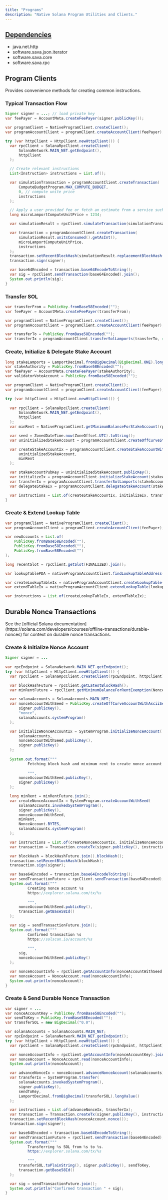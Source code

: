 ```yaml
---
title: "Programs"
description: "Native Solana Program Utilities and Clients."
---
```


<Card title="GitHub Repository" icon="github" horizontal={true} href="https://github.com/sava-software/solana-programs" />

## [Dependencies](https://github.com/sava-software/solana-programs/blob/main/src/main/java/module-info.java)
  - java.net.http
  - software.sava.json.iterator
  - software.sava.core
  - software.sava.rpc

## Program Clients

Provides convenience methods for creating common instructions.

### Typical Transaction Flow

```java
Signer signer = ...; // load private key
var feePayer = AccountMeta.createFeePayer(signer.publicKey());

var programClient = NativeProgramClient.createClient();
var programAccountClient = programClient.createAccountClient(feePayer);

try (var httpClient = HttpClient.newHttpClient()) {
  var rpcClient = SolanaRpcClient.createClient(
      SolanaNetwork.MAIN_NET.getEndpoint(),
      httpClient
  );

  // Create relevant instructions
  List<Instruction> instructions = List.of();

  var simulationTransaction = programAccountClient.createTransaction(
      ComputeBudgetProgram.MAX_COMPUTE_BUDGET,
      0, // compute unite price
      instructions
  );

  // Apply a user provided fee or fetch an estimate from a service such as Helius' Fee API.
  long microLamportComputeUnitPrice = 1234;

  var simulationResult = rpcClient.simulateTransaction(simulationTransaction).join();

  var transaction = programAccountClient.createTransaction(
      simulationResult.unitsConsumed().getAsInt(),
      microLamportComputeUnitPrice,
      instructions
  );
  transaction.setRecentBlockHash(simulationResult.replacementBlockHash().blockhash());
  transaction.sign(signer);

  var base64Encoded = transaction.base64EncodeToString();
  var sig = rpcClient.sendTransaction(base64Encoded).join();
  System.out.println(sig);
}
```

### Transfer SOL

```java
var transferFrom = PublicKey.fromBase58Encoded("");
var feePayer = AccountMeta.createFeePayer(transferFrom);

var programClient = NativeProgramClient.createClient();
var programAccountClient = programClient.createAccountClient(feePayer);

var transferTo = PublicKey.fromBase58Encoded("");
var transferIx = programAccountClient.transferSolLamports(transferTo, 42);
```

### Create, Initialize & Delegate Stake Account

```java
long stakeLamports = LamportDecimal.fromBigDecimal(BigDecimal.ONE).longValue();
var stakeAuthority = PublicKey.fromBase58Encoded("");
var feePayer = AccountMeta.createFeePayer(stakeAuthority);
var validatorVoteAccount = PublicKey.fromBase58Encoded("");

var programClient = NativeProgramClient.createClient();
var programAccountClient = programClient.createAccountClient(feePayer);

try (var httpClient = HttpClient.newHttpClient()) {
  
  var rpcClient = SolanaRpcClient.createClient(
      SolanaNetwork.MAIN_NET.getEndpoint(),
      httpClient
  );
  var minRent = NativeProgramClient.getMinimumBalanceForStakeAccount(rpcClient).join();

  var seed = ZonedDateTime.now(ZoneOffset.UTC).toString();
  var uninitializedStakeAccount = programAccountClient.createOffCurveStakeAccountWithSeed(seed);

  var createStakeAccountIx = programAccountClient.createStakeAccountWithSeed(
      uninitializedStakeAccount,
      minRent
  );

  var stakeAccountPubKey = uninitializedStakeAccount.publicKey();
  var initializeIx = programAccountClient.initializeStakeAccount(stakeAccountPubKey);
  var transferIx = programAccountClient.transferSolLamports(stakeAccountPubKey, stakeLamports);
  var delegateStakeIx = programAccountClient.delegateStakeAccount(stakeAccountPubKey, validatorVoteAccount);

  var instructions = List.of(createStakeAccountIx, initializeIx, transferIx, delegateStakeIx);
}
```

### Create & Extend Lookup Table

```java 
var programClient = NativeProgramClient.createClient();
var programAccountClient = programClient.createAccountClient(feePayer);

var newAccounts = List.of(
    PublicKey.fromBase58Encoded(""),
    PublicKey.fromBase58Encoded(""),
    PublicKey.fromBase58Encoded("")
);

long recentSlot = rpcClient.getSlot(FINALIZED).join();

var lookupTablePDA = nativeProgramAccountClient.findLookupTableAddress(recentSlot);

var createLookupTableIx = nativeProgramAccountClient.createLookupTable(lookupTablePDA, recentSlot);
var extendTableIx = nativeProgramAccountClient.extendLookupTable(lookupTablePDA.publicKey(), newAccounts);

var instructions = List.of(createLookupTableIx, extendTableIx);
```

## Durable Nonce Transactions

<Info>
  See the [official Solana documentation](https://solana.com/developers/courses/offline-transactions/durable-nonces) for context on durable nonce transactions.
</Info>

### Create & Initialize Nonce Account

```java
Signer signer = ...
 
var rpcEndpoint = SolanaNetwork.MAIN_NET.getEndpoint();
try (var httpClient = HttpClient.newHttpClient()) {
  var rpcClient = SolanaRpcClient.createClient(rpcEndpoint, httpClient);

  var blockHashFuture = rpcClient.getLatestBlockHash();
  var minRentFuture = rpcClient.getMinimumBalanceForRentExemption(NonceAccount.BYTES);

  var solanaAccounts = SolanaAccounts.MAIN_NET;
  var nonceAccountWithSeed = PublicKey.createOffCurveAccountWithAsciiSeed(
      signer.publicKey(),
      "nonce",
      solanaAccounts.systemProgram()
  );

  var initializeNonceAccountIx = SystemProgram.initializeNonceAccount(
      solanaAccounts,
      nonceAccountWithSeed.publicKey(),
      signer.publicKey()
  );
  
  System.out.format("""
          Fetching block hash and minimum rent to create nonce account %s with authority %s.
          
          """,
      nonceAccountWithSeed.publicKey(),
      signer.publicKey()
  );

  long minRent = minRentFuture.join();
  var createNonceAccountIx = SystemProgram.createAccountWithSeed(
      solanaAccounts.invokedSystemProgram(),
      signer.publicKey(),
      nonceAccountWithSeed,
      minRent,
      NonceAccount.BYTES,
      solanaAccounts.systemProgram()
  );

  var instructions = List.of(createNonceAccountIx, initializeNonceAccountIx);
  var transaction = Transaction.createTx(signer.publicKey(), instructions);

  var blockHash = blockHashFuture.join().blockHash();
  transaction.setRecentBlockHash(blockHash);
  transaction.sign(signer);

  var base64Encoded = transaction.base64EncodeToString();
  var sendTransactionFuture = rpcClient.sendTransaction(base64Encoded);
  System.out.format("""
          Creating nonce account %s
          https://explorer.solana.com/tx/%s
          
          """,
      nonceAccountWithSeed.publicKey(),
      transaction.getBase58Id()
  );

  var sig = sendTransactionFuture.join();
  System.out.format("""
          Confirmed transaction %s
          https://solscan.io/account/%s
          
          """,
      sig,
      nonceAccountWithSeed.publicKey()
  );

  var nonceAccountInfo = rpcClient.getAccountInfo(nonceAccountWithSeed.publicKey()).join();
  var nonceAccount = NonceAccount.read(nonceAccountInfo);
  System.out.println(nonceAccount);
}
```

### Create & Send Durable Nonce Transaction

```java
var signer = ...
var nonceAccountKey = PublicKey.fromBase58Encoded("");
var sendToKey = PublicKey.fromBase58Encoded("");
var transferSOL = new BigDecimal("0.0");

var solanaAccounts = SolanaAccounts.MAIN_NET;
var rpcEndpoint = SolanaNetwork.MAIN_NET.getEndpoint();
try (var httpClient = HttpClient.newHttpClient()) {
  var rpcClient = SolanaRpcClient.createClient(rpcEndpoint, httpClient);

  var nonceAccountInfo = rpcClient.getAccountInfo(nonceAccountKey).join();
  var nonceAccount = NonceAccount.read(nonceAccountInfo);
  System.out.println(nonceAccount);

  var advanceNonceIx = nonceAccount.advanceNonceAccount(solanaAccounts);
  var transferIx = SystemProgram.transfer(
      solanaAccounts.invokedSystemProgram(),
      signer.publicKey(),
      sendToKey,
      LamportDecimal.fromBigDecimal(transferSOL).longValue()
  );

  var instructions = List.of(advanceNonceIx, transferIx);
  var transaction = Transaction.createTx(signer.publicKey(), instructions);
  transaction.setRecentBlockHash(nonceAccount.nonce());
  transaction.sign(signer);

  var base64Encoded = transaction.base64EncodeToString();
  var sendTransactionFuture = rpcClient.sendTransaction(base64Encoded);
  System.out.format("""
          Transferring %s SOL from %s to %s.
          https://explorer.solana.com/tx/%s
          
          """,
      transferSOL.toPlainString(), signer.publicKey(), sendToKey,
      transaction.getBase58Id()
  );

  var sig = sendTransactionFuture.join();
  System.out.println("Confirmed transaction " + sig);
}
```
